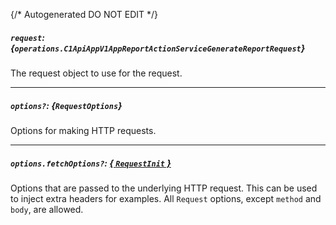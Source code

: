 {/* Autogenerated DO NOT EDIT  */}

##### `request`: *{`operations.C1ApiAppV1AppReportActionServiceGenerateReportRequest`}*
The request object to use for the request.
<Collapsible openLabel={Labels.showProperties} closeLabel={Labels.hideProperties}>
    <C1ApiAppV1AppReportActionServiceGenerateReportRequest/>
</Collapsible>

---
##### `options?`: *{`RequestOptions`}*
Options for making HTTP requests.

---
##### `options.fetchOptions?`: [*{ `RequestInit` }*](https://developer.mozilla.org/en-US/docs/Web/API/Request/Request#options)
Options that are passed to the underlying HTTP request. This can be used to inject extra headers for examples. All `Request` options, except `method` and `body`, are allowed.



